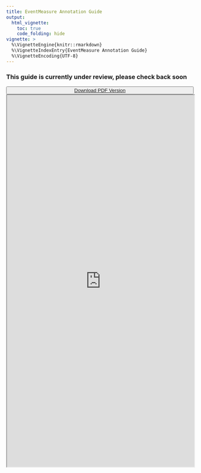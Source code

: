 ```yaml
---
title: EventMeasure Annotation Guide
output:
  html_vignette:
    toc: true
    code_folding: hide
vignette: >
  %\VignetteEngine{knitr::rmarkdown}
  %\VignetteIndexEntry{EventMeasure Annotation Guide}
  %\VignetteEncoding{UTF-8}
---
```


<h3> This guide is currently under review, please check back soon </h3>

<button class="btn" style="width:100%">
<a href="https://docs.google.com/document/d/1uFzjvADB4alVhFEDqsyd8VW-HBlBD77TcmP28iVTkcA/export?format=pdf"> <i class="fa fa-download"></i> Download PDF Version</a>
</button>

<iframe src="https://docs.google.com/document/d/e/2PACX-1vT2GcWd3j8Wmh7EGLPTd1cVwp0raLuNwIi7uj4xhTHJREUTUmEixVs5wR9ld_zEcUV0tZehUUJH1pDY/pub?embedded=true" width = "100%" height = 1000>  </iframe>